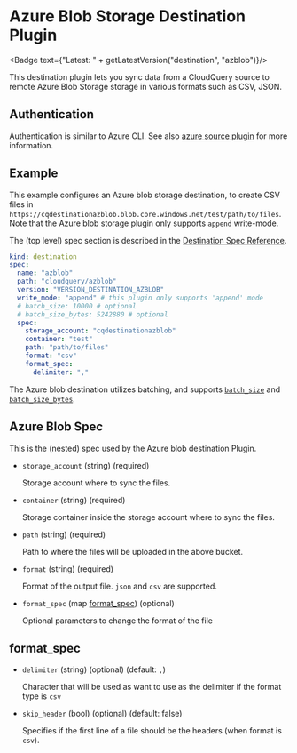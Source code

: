 # Azure Blob Storage Destination Plugin


<Badge text={"Latest: " + getLatestVersion("destination", "azblob")}/>

This destination plugin lets you sync data from a CloudQuery source to remote Azure Blob Storage storage in various formats such as CSV, JSON.


## Authentication

Authentication is similar to Azure CLI. See also [azure source plugin](../../sources/azure/overview#authentication) for more information.

## Example

This example configures an Azure blob storage destination, to create CSV files in `https://cqdestinationazblob.blob.core.windows.net/test/path/to/files`. Note that the Azure blob storage plugin only supports `append` write-mode.

The (top level) spec section is described in the [Destination Spec Reference](/docs/reference/destination-spec).

```yaml
kind: destination
spec:
  name: "azblob"
  path: "cloudquery/azblob"
  version: "VERSION_DESTINATION_AZBLOB"
  write_mode: "append" # this plugin only supports 'append' mode
  # batch_size: 10000 # optional
  # batch_size_bytes: 5242880 # optional
  spec:
    storage_account: "cqdestinationazblob"
    container: "test"
    path: "path/to/files"
    format: "csv"
    format_spec:
      delimiter: ","
```

The Azure blob destination utilizes batching, and supports [`batch_size`](/docs/reference/destination-spec#batch_size) and [`batch_size_bytes`](/docs/reference/destination-spec#batch_size_bytes). 

## Azure Blob Spec

This is the (nested) spec used by the Azure blob destination Plugin.

- `storage_account` (string) (required)

  Storage account where to sync the files.

- `container` (string) (required)

  Storage container inside the storage account where to sync the files.

- `path` (string) (required)

  Path to where the files will be uploaded in the above bucket.

- `format` (string) (required)

  Format of the output file. `json` and `csv` are supported.

- `format_spec` (map [format_spec](#format_spec)) (optional)

  Optional parameters to change the format of the file

## format_spec

- `delimiter` (string) (optional) (default: `,`)

  Character that will be used as want to use as the delimiter if the format type is `csv`

- `skip_header` (bool) (optional) (default: false)

  Specifies if the first line of a file should be the headers (when format is `csv`).
